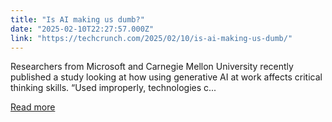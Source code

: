 ```yaml
---
title: "Is AI making us dumb?"
date: "2025-02-10T22:27:57.000Z"
link: "https://techcrunch.com/2025/02/10/is-ai-making-us-dumb/"
---
```


Researchers from Microsoft and Carnegie Mellon University recently published a study looking at how using generative AI at work affects critical thinking skills. &#8220;Used improperly, technologies c...

[Read more](https://techcrunch.com/2025/02/10/is-ai-making-us-dumb/)

